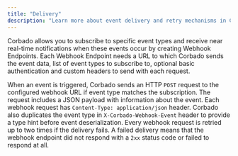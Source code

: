 ```yaml
---
title: "Delivery"
description: "Learn more about event delivery and retry mechanisms in Corbado webhooks."
---
```


Corbado allows you to subscribe to specific event types and receive near real-time notifications when these events occur by creating Webhook Endpoints. Each Webhook Endpoint needs a URL to which Corbado sends the event data, list of event types to subscribe to, optional basic authentication and custom headers to send with each request.

When an event is triggered, Corbado sends an HTTP `POST` request to the configured webhook URL if event type matches the subscription. The request includes a JSON payload with information about the event. Each webhook request has `Content-Type: application/json` header. Corbado also duplicates the event type in `X-Corbado-Webhook-Event` header to provide a type hint before event deserialization. Every webhook request is retried up to two times if the delivery fails. A failed delivery means that the webhook endpoint did not respond with a `2xx` status code or failed to respond at all.
